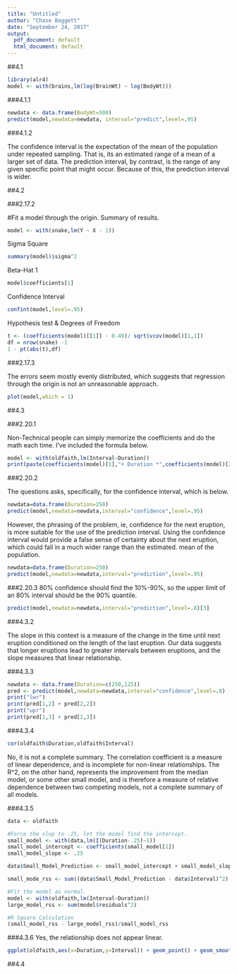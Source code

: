 ```yaml
---
title: "Untitled"
author: "Chase Baggett"
date: "September 24, 2017"
output:
  pdf_document: default
  html_document: default
---
```


##4.1
```r
library(alr4)
model <- with(brains,lm(log(BrainWt) ~ log(BodyWt)))
```

###4.1.1

```r
newdata <- data.frame(BodyWt=500)
predict(model,newdata=newdata, interval="predict",level=.95) 
```

###4.1.2

The confidence interval is the expectation of the mean of the population under repeated sampling. That is, its an estimated range of a mean of a larger set of data. The prediction interval, by contrast, is the range of any given specific point that might occur. Because of this, the prediction interval is wider. 

##4.2

###2.17.2

#Fit a model through the origin. Summary of results.
```r
model <- with(snake,lm(Y ~ X - 1))
```
Sigma Square
```r
summary(model)$sigma^2
```
Beta-Hat 1
```r
model$coefficients[1]
```
Confidence Interval
```r
confint(model,level=.95)
```

Hypothesis test & Degrees of Freedom
```r
t <- (coefficients(model)[[1]] - 0.49)/ sqrt(vcov(model)[1,1])
df = nrow(snake) -1
1 - pt(abs(t),df)
```
###2.17.3

The errors seem mostly evenly distributed, which suggests that regression through the origin is not an unreasonable approach. 
```r
plot(model,which = 1)
```

##4.3


###2.20.1

Non-Technical people can simply memorize the coefficients and do the math each time. I've included the formula below. 
```r
model <- with(oldfaith,lm(Interval~Duration))
print(paste(coefficients(model)[1],"+ Duration *",coefficients(model)[2]))
```

###2.20.2

The questions asks, specifically, for the confidence interval, which is below.

```r
newdata=data.frame(Duration=250)
predict(model,newdata=newdata,interval="confidence",level=.95)
```
However, the phrasing of the problem, ie, confidence for the next eruption, is more suitable for the use of the prediction interval. Using the confidence interval would provide a false sense of certainty about the next eruption, which could fall in a much wider range than the estimated. mean of the population. 

```r
newdata=data.frame(Duration=250)
predict(model,newdata=newdata,interval="prediction",level=.95)
```
###2.20.3
80% confidence should find the 10%-90%, so the upper limit of an 80% interval should be the 90% quantile.
```r
predict(model,newdata=newdata,interval="prediction",level=.8)[3]
```

###4.3.2

The slope in this context is a measure of the change in the time until next eruption conditioned on the length of the last eruption. Our data suggests that longer eruptions lead to greater intervals between eruptions, and the slope measures that linear relationship. 

###4.3.3

```r
newdata <- data.frame(Duration=c(250,125))
pred <- predict(model,newdata=newdata,interval="confidence",level=.8)
print("lwr")
print(pred[1,2] + pred[2,2])
print("upr")
print(pred[1,3] + pred[2,3])
```

###4.3.4
```r
cor(oldfaith$Duration,oldfaith$Interval)
```

No, it is not a complete summary. The correlation coefficient is a measure of linear dependence, and is incomplete for non-linear relationships. The R^2, on the other hand, represents the improvement from the median model, or some other small model, and is therefore a measure of relative dependence between two competing models, not a complete summary of all models. 

###4.3.5
```r
data <- oldfaith

#Force the slop to .25, let the model find the intercept. 
small_model <- with(data,lm(I(Duration-.25)~1))
small_model_intercept <- coefficients(small_model[1])
small_model_slope <- .25

data$Small_Model_Prediction <- small_model_intercept + small_model_slope * data$Duration

small_mode_rss <- sum((data$Small_Model_Prediction - data$Interval)^2)

#Fit the model as normal. 
model <- with(oldfaith,lm(Interval~Duration))
large_model_rss <- sum(model$residuals^2)

#R Square Calculation
(small_model_rss - large_model_rss)/small_model_rss
```
###4.3.6
Yes, the relationship does not appear linear. 
```r
ggplot(oldfaith,aes(x=Duration,y=Interval)) + geom_point() + geom_smooth(method = "loess")
```
##4.4